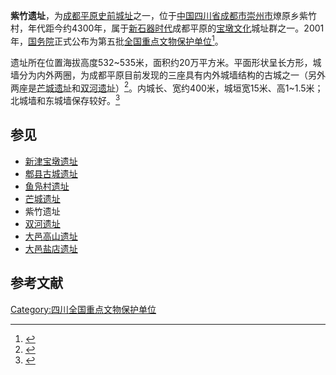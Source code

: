 {{文物保护单位
| 级别 = 全国
| 名称 = 成都平原史前城址
| 子项 = 紫竹遗址
| 编号 = 5-104
| 分类 = 古遗址
| 图片 = [[File:紫竹遗址.png|220px]]
| 时代 = [[新石器时代|新石器时代]]
| 所在 = {{CHN}}[[四川省|四川省]][[成都市|成都市]][[崇州市|崇州市]]
| 坐标 = {{coord|30|33|49|N|103|35|35|E|type:landmark}}
| 登录 = 2001年
| Cat = 四川全国重点文物保护单位
}}

'''紫竹遗址'''，为[[成都平原史前城址|成都平原史前城址]]之一，位于[[中国|中国]][[四川省|四川省]][[成都市|成都市]][[崇州市|崇州市]]燎原乡紫竹村，年代距今约4300年，属于[[新石器时代|新石器时代]]成都平原的[[宝墩文化|宝墩文化]]城址群之一。2001年，[[中华人民共和国国务院|国务院]]正式公布为第五批[[全国重点文物保护单位|全国重点文物保护单位]]<ref>{{Cite web |url=http://www.ncha.gov.cn/col/col1617/index.html |title=国务院关于公布第五批全国重点文物保护单位和与现有全国重点文物保护单位合并项目的通知 |date=2001年 |publisher=中华人民共和国国家文物局 |deadurl=yes |archiveurl=https://web.archive.org/web/20130921145202/http://www.sach.gov.cn/col/col1617/index.html |archivedate=2013年9月21日 |df= }}</ref>。

遗址所在位置海拔高度532~535米，面积约20万平方米。平面形状呈长方形，城墙分为内外两圈，为成都平原目前发现的三座具有内外城墙结构的古城之一（另外两座是[[芒城遗址|芒城遗址]]和[[双河遗址|双河遗址]]）<ref>{{Cite book |author=国家文物局 |title=中国文物地图集（四川分册，上） |publisher=文物出版社 |location=北京 |year=2009}}</ref>。内城长、宽约400米，城垣宽15米、高1~1.5米；北城墙和东城墙保存较好。<ref>{{cite web | title=紫竹古城遗址发掘初获成果 崇州历史提前千年 | url=http://news.sina.com.cn/culture/2000-3-29/76763.html | access-date=2014-02-26 | archive-date=2019-06-09 | archive-url=https://web.archive.org/web/20190609172816/http://news.sina.com.cn/culture/2000-3-29/76763.html | dead-url=no }}</ref>

==参见==
*[[宝墩文化|新津宝墩遗址]]
*[[郫县古城遗址|郫县古城遗址]]
*[[鱼凫村遗址|鱼凫村遗址]]
*[[芒城遗址|芒城遗址]]
*紫竹遗址
*[[双河遗址|双河遗址]]
*[[大邑高山遗址|大邑高山遗址]]
*[[大邑盐店遗址|大邑盐店遗址]]

==参考文献==
{{reflist}}

{{四川全国重点文物保护单位}}
[[Category:四川全国重点文物保护单位|Category:四川全国重点文物保护单位]]
